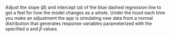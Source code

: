 Adjust the slope ($\beta$) and intercept ($a$) of the blue dashed regression line to get a feel for how the model changes as a whole. Under the hood each time you make an adjustment the app is simulating new data from a normal distribution that generates response variables parameterized with the specified $a$ and $\beta$ values.
